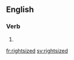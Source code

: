 ==English==

===Verb===
{{head|en|verb form}}

# {{en-past of|rightsize}}

[[fr:rightsized]]
[[sv:rightsized]]